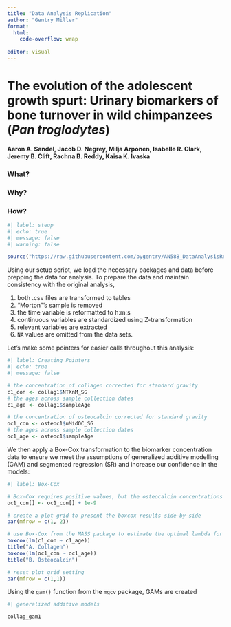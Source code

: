 ```yaml
---
title: "Data Analysis Replication"
author: "Gentry Miller"
format: 
  html:
    code-overflow: wrap
    
editor: visual
---
```


# The evolution of the adolescent growth spurt: Urinary biomarkers of bone turnover in wild chimpanzees (*Pan troglodytes*)

**Aaron A. Sandel, Jacob D. Negrey, Milja Arponen, Isabelle R. Clark, Jeremy B. Clift, Rachna B. Reddy, Kaisa K. Ivaska**

### What?

### Why?

### How?

```r
#| label: steup
#| echo: true
#| message: false
#| warning: false

source("https://raw.githubusercontent.com/bygentry/AN588_DataAnalysisRecreation_gentrym1/refs/heads/main/scripts/steup.R")
```

Using our setup script, we load the necessary packages and data before prepping the data for analysis. To prepare the data and maintain consistency with the original analysis,

1.  both .csv files are transformed to tables
2.  "Morton"'s sample is removed
3.  the time variable is reformatted to h:m:s
4.  continuous variables are standardized using Z-transformation
5.  relevant variables are extracted
6.  `NA` values are omitted from the data sets.

Let's make some pointers for easier calls throughout this analysis:

```r
#| label: Creating Pointers
#| echo: true 
#| message: false

# the concentration of collagen corrected for standard gravity
c1_con <- collag1$NTXnM_SG
# the ages across sample collection dates
c1_age <- collag1$sampleAge

# the concentration of osteocalcin corrected for standard gravity
oc1_con <- osteoc1$uMidOC_SG
# the ages across sample collection dates
oc1_age <- osteoc1$sampleAge
```

We then apply a Box-Cox transformation to the biomarker concentration data to ensure we meet the assumptions of generalized additive modelling (GAM) and segmented regression (SR) and increase our confidence in the models:

```r
#| label: Box-Cox

# Box-Cox requires positive values, but the osteocalcin concentrations for Fisher are all 0. The paper doesn't specify how they handled this, so I'm adding a 1e-9 to every value to maintain a similar scale but not exclude the values.
oc1_con[] <- oc1_con[] + 1e-9

# create a plot grid to present the boxcox results side-by-side
par(mfrow = c(1, 2))

# use Box-Cox from the MASS package to estimate the optimal lambda for approximating normality
boxcox(lm(c1_con ~ c1_age))
title("A. Collagen")
boxcox(lm(oc1_con ~ oc1_age))
title("B. Osteocalcin")

# reset plot grid setting
par(mfrow = c(1,1))
```

Using the `gam()` function from the `mgcv` package, GAMs are created

```r
#| generalized additive models

collag_gam1
```
